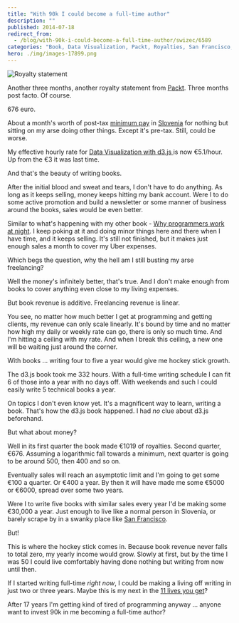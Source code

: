 ```yaml
---
title: "With 90k I could become a full-time author"
description: ""
published: 2014-07-18
redirect_from:
  - /blog/with-90k-i-could-become-a-full-time-author/swizec/6589
categories: "Book, Data Visualization, Packt, Royalties, San Francisco, Slovenia, Uncategorized"
hero: ./img/images-17899.png
---
```


![Royalty statement](./img/images-17899.png "Royalty statement")

Another three months, another royalty statement from [Packt](http://www.packtpub.com "Packt"). Three months post facto. Of course.

676 euro.

About a month's worth of post-tax [minimum pay](http://en.wikipedia.org/wiki/Minimum_wage "Minimum wage") in [Slovenia](<http://maps.google.com/maps?ll=46.05,14.5&spn=10.0,10.0&q=46.05,14.5 (Slovenia)&t=h> "Slovenia") for nothing but sitting on my arse doing other things. Except it's pre-tax. Still, could be worse.

My effective hourly rate for [Data Visualization with d3.js ](http://www.packtpub.com/data-visualization-with-d3js/book)is now €5.1/hour. Up from the €3 it was last time.

And that's the beauty of writing books.

After the initial blood and sweat and tears, I don't have to do anything. As long as it keeps selling, money keeps hitting my bank account. Were I to do some active promotion and build a newsletter or some manner of business around the books, sales would be even better.

Similar to what's happening with my other book - [Why programmers work at night](http://nightowlsbook.com). I keep poking at it and doing minor things here and there when I have time, and it keeps selling. It's still not finished, but it makes just enough sales a month to cover my Uber expenses.

Which begs the question, why the hell am I still busting my arse freelancing?

Well the money's infinitely better, that's true. And I don't make enough from books to cover anything even close to my living expenses.

But book revenue is additive. Freelancing revenue is linear.

You see, no matter how much better I get at programming and getting clients, my revenue can only scale linearly. It's bound by time and no matter how high my daily or weekly rate can go, there is only so much time. And I'm hitting a ceiling with my rate. And when I break this ceiling, a new one will be waiting just around the corner.

With books ... writing four to five a year would give me hockey stick growth.

The d3.js book took me 332 hours. With a full-time writing schedule I can fit 6 of those into a year with no days off. With weekends and such I could easily write 5 technical books a year.

On topics I don't even know yet. It's a magnificent way to learn, writing a book. That's how the d3.js book happened. I had _no_ clue about d3.js beforehand.

But what about money?

Well in its first quarter the book made €1019 of royalties. Second quarter, €676. Assuming a logarithmic fall towards a minimum, next quarter is going to be around 500, then 400 and so on.

Eventually sales will reach an asymptotic limit and I'm going to get some €100 a quarter. Or €400 a year. By then it will have made me some €5000 or €6000, spread over some two years.

Were I to write five books with similar sales every year I'd be making some €30,000 a year. Just enough to live like a normal person in Slovenia, or barely scrape by in a swanky place like [San Francisco](<http://maps.google.com/maps?ll=37.7833333333,-122.416666667&spn=0.1,0.1&q=37.7833333333,-122.416666667 (San%20Francisco)&t=h> "San Francisco").

But!

This is where the hockey stick comes in. Because book revenue never falls to total zero, my yearly income would grow. Slowly at first, but by the time I was 50 I could live comfortably having done nothing but writing from now until then.

If I started writing full-time _right now_, I could be making a living off writing in just two or three years. Maybe this is my next in the [11 lives you get](http://www.smbc-comics.com/?id=2722)?

After 17 years I'm getting kind of tired of programming anyway ... anyone want to invest 90k in me becoming a full-time author?
